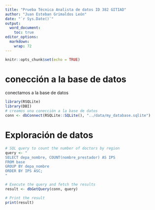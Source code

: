 ```yaml
---
title: "Prueba Técnica Analista de datos ID 382 GITIAD"
author: "Juan Esteban Grimaldos León"
date: "`r Sys.Date()`"
output: 
  word_document: 
    toc: true
editor_options: 
  markdown: 
    wrap: 72
---
```


```r
knitr::opts_chunk$set(echo = TRUE)
```

# conección a la base de datos

conectamos a la base de datos
```r
library(RSQLite)
library(DBI)
# creamos una conección a la base de datos
conn <- dbConnect(RSQLite::SQLite(), "../data/my_database.sqlite")

```


# Exploración de datos

```r
# SQL query to count the number of doctors by region
query <- "
SELECT depa_nombre, COUNT(nombre_prestador) AS IPS
FROM base
GROUP BY depa_nombre
ORDER BY IPS ASC;
"

# Execute the query and fetch the results
result <- dbGetQuery(conn, query)

# Print the result
print(result)

```